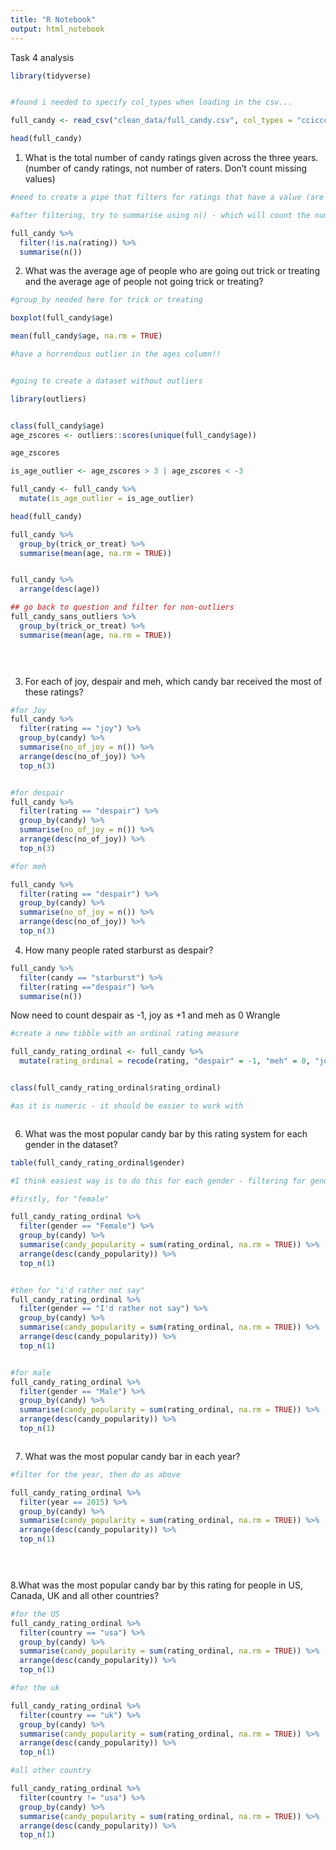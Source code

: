 ```yaml
---
title: "R Notebook"
output: html_notebook
---
```

Task 4 analysis 

```r
library(tidyverse)


#found i needed to specify col_types when loading in the csv...

full_candy <- read_csv("clean_data/full_candy.csv", col_types = "ccicccd"

head(full_candy)
```






1. What is the total number of candy ratings given across the three years. (number of candy ratings, not number of raters. Don’t count missing values)

```r

#need to create a pipe that filters for ratings that have a value (are not na)

#after filtering, try to summarise using n() - which will count the number of rows that have a value in rating - giving us the number of ratings in the data 

full_candy %>%
  filter(!is.na(rating)) %>%
  summarise(n())
```



2. What was the average age of people who are going out trick or treating and the average age of people not going trick or treating?
```r

#group_by needed here for trick or treating 

boxplot(full_candy$age)

mean(full_candy$age, na.rm = TRUE)

#have a horrendous outlier in the ages column!!


#going to create a dataset without outliers 

library(outliers)


class(full_candy$age)
age_zscores <- outliers::scores(unique(full_candy$age))

age_zscores

is_age_outlier <- age_zscores > 3 | age_zscores < -3

full_candy <- full_candy %>%
  mutate(is_age_outlier = is_age_outlier)

head(full_candy)

full_candy %>%
  group_by(trick_or_treat) %>%
  summarise(mean(age, na.rm = TRUE))


full_candy %>% 
  arrange(desc(age))

## go back to question and filter for non-outliers 
full_candy_sans_outliers %>%
  group_by(trick_or_treat) %>%
  summarise(mean(age, na.rm = TRUE))


  

```



3. For each of joy, despair and meh, which candy bar received the most of these ratings?
```r
#for Joy
full_candy %>%
  filter(rating == "joy") %>%
  group_by(candy) %>%
  summarise(no_of_joy = n()) %>%
  arrange(desc(no_of_joy)) %>%
  top_n(3)


#for despair 
full_candy %>%
  filter(rating == "despair") %>%
  group_by(candy) %>%
  summarise(no_of_joy = n()) %>%
  arrange(desc(no_of_joy)) %>%
  top_n(3)

#for meh

full_candy %>%
  filter(rating == "despair") %>%
  group_by(candy) %>%
  summarise(no_of_joy = n()) %>%
  arrange(desc(no_of_joy)) %>%
  top_n(3)

```

4. How many people rated starburst as despair? 

```r
full_candy %>%
  filter(candy == "starburst") %>%
  filter(rating =="despair") %>%
  summarise(n())
```


Now need to count despair as -1, joy as +1 and meh as 0 
Wrangle 
```r

#create a new tibble with an ordinal rating measure 

full_candy_rating_ordinal <- full_candy %>%
  mutate(rating_ordinal = recode(rating, "despair" = -1, "meh" = 0, "joy" = 1))


class(full_candy_rating_ordinal$rating_ordinal)

#as it is numeric - it should be easier to work with 



```


6. What was the most popular candy bar by this rating system for each gender in the dataset?
```r

table(full_candy_rating_ordinal$gender)

#I think easiest way is to do this for each gender - filtering for gender each time 

#firstly, for "female"

full_candy_rating_ordinal %>%
  filter(gender == "Female") %>%
  group_by(candy) %>%
  summarise(candy_popularity = sum(rating_ordinal, na.rm = TRUE)) %>%
  arrange(desc(candy_popularity)) %>%
  top_n(1)


#then for "i'd rather not say"
full_candy_rating_ordinal %>%
  filter(gender == "I'd rather not say") %>%
  group_by(candy) %>%
  summarise(candy_popularity = sum(rating_ordinal, na.rm = TRUE)) %>%
  arrange(desc(candy_popularity)) %>%
  top_n(1)


#for male
full_candy_rating_ordinal %>%
  filter(gender == "Male") %>%
  group_by(candy) %>%
  summarise(candy_popularity = sum(rating_ordinal, na.rm = TRUE)) %>%
  arrange(desc(candy_popularity)) %>%
  top_n(1)



```
7. What was the most popular candy bar in each year?

```r
#filter for the year, then do as above 

full_candy_rating_ordinal %>%
  filter(year == 2015) %>%
  group_by(candy) %>%
  summarise(candy_popularity = sum(rating_ordinal, na.rm = TRUE)) %>%
  arrange(desc(candy_popularity)) %>%
  top_n(1)


  
```

8.What was the most popular candy bar by this rating for people in US, Canada, UK and all other countries?
```r

#for the US 
full_candy_rating_ordinal %>%
  filter(country == "usa") %>%
  group_by(candy) %>%
  summarise(candy_popularity = sum(rating_ordinal, na.rm = TRUE)) %>%
  arrange(desc(candy_popularity)) %>%
  top_n(1)

#for the uk

full_candy_rating_ordinal %>%
  filter(country == "uk") %>%
  group_by(candy) %>%
  summarise(candy_popularity = sum(rating_ordinal, na.rm = TRUE)) %>%
  arrange(desc(candy_popularity)) %>%
  top_n(1)

#all other country

full_candy_rating_ordinal %>%
  filter(country != "usa") %>%
  group_by(candy) %>%
  summarise(candy_popularity = sum(rating_ordinal, na.rm = TRUE)) %>%
  arrange(desc(candy_popularity)) %>%
  top_n(1)



```

